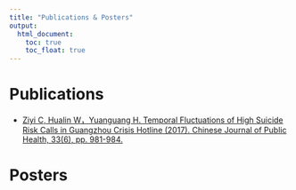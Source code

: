```yaml
---
title: "Publications & Posters"
output:
  html_document:
    toc: true
    toc_float: true
---
```


# Publications

* [Ziyi C, Hualin W，Yuanguang H. Temporal Fluctuations of High Suicide Risk Calls in Guangzhou Crisis Hotline (2017). Chinese Journal of Public Health, 33(6), pp. 981-984.](http://www.zgggws.com/CN/Y2017/V33/I6/981)

# Posters